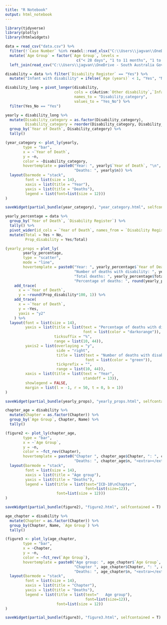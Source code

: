```yaml
---
title: "R Notebook"
output: html_notebook
---
```

```r
library(tidyverse)
library(plotly)
library(htmlwidgets)
```

```r
data = read_csv("data.csv") %>% 
  filter(!`Case Number` %in% readxl::read_xlsx("C:\\Users\\jagvan\\OneDrive - South Australia Government\\Code\\exclusions_2021.xlsx")$`Case Number`) %>% 
  mutate(`Age Group` = factor(`Age Group`, levels = 
                                c("< 28 days", "1 to 11 months", "1 to 4 years", "5 to 9 years", "10 to 14 years", "15 to 17 years"))) %>% 
  left_join(read_csv("C:\\Users\\jagvan\\OneDrive - South Australia Government\\REDCap\\ICD-10\\icd-10-chapters.csv")[c("Chapter", "Name")], by = "Chapter")

disability = data %>% filter(`Disability Register` == "Yes") %>% 
  mutate("Infant with disability" = ifelse(`Age (years)` < 1, "Yes", "No"))
```

```r
disability_long = pivot_longer(disability, 
                               cols = c(Autism:`Other disability`,`Infant with disability`),
                               names_to = "Disability_category",
                               values_to = "Yes_No") %>% 
  filter(Yes_No == "Yes")

yearly = disability_long %>%
  mutate(Disability_category = as.factor(Disability_category),
         Disability_category = reorder(Disability_category, Disability_category, FUN=length)) %>%
  group_by(`Year of Death`, Disability_category) %>% 
  tally()  
```

```r
(year_category <- plot_ly(yearly,
        type = "bar",
        x = ~`Year of Death`,
        y = ~n,
        color = ~Disability_category,
        hovertemplate = paste0("Year: ", yearly$`Year of Death`, "\n",
                               "Deaths: ", yearly$n)) %>% 
  layout(barmode = "stack",
         font = list(size = 14),
         xaxis = list(title = "Year"),
         yaxis = list(title = "Deaths"),
         legend = list(font=list(size = 12)))
)

saveWidget(partial_bundle(year_category), "year_category.html", selfcontained = T)
```

```r
yearly_percentage = data %>% 
  group_by(`Year of Death`, `Disability Register`) %>% 
  tally() %>% 
  pivot_wider(id_cols = `Year of Death`, names_from = `Disability Register`, values_from = n) %>% 
  mutate(Total = Yes + No,
         Prop_disability = Yes/Total)
```

```r
(yearly_props = plot_ly(
        yearly_percentage,
        type = "scatter",
        mode = "line",
        hovertemplate = paste0("Year: ", yearly_percentage$`Year of Death`, "\n",
                               "Number of deaths with disability: ", yearly_percentage$Yes, "\n",
                               "Total deaths: ", yearly_percentage$Total, "\n",
                               "Percentage of deaths: ", round(yearly_percentage$Prop_disability*100, 1), "%", "<extra></extra>")) %>% 
    add_trace(
      x = ~`Year of Death`,
      y = ~round(Prop_disability*100, 1)) %>% 
    add_trace(
      x = ~`Year of Death`,
      y = ~Yes,
      yaxis = "y2"
    ) %>% 
  layout(font = list(size = 14),
         yaxis = list(title = list(text = "Percentage of deaths with disability",
                                   font = list(color = "darkorange")),
                      ticksuffix = "%",
                      range = list(10, 44)),
         yaxis2 = list(overlaying = "y",
                       side = "right",
                       title = list(text = "Number of deaths with disability",
                                    font = list(color = "green")),
                       tickprefix = "",
                       range = list(10, 44)),
         xaxis = list(title = list(text = "Year",
                                   standoff = 13)),
         showlegend = FALSE,
         margin = list(l = -1, r = 50, t = 0, b = 1))
)

saveWidget(partial_bundle(yearly_props), "yearly_props.html", selfcontained = T)
```

```r
chapter_age = disability %>% 
  mutate(Chapter = as.factor(Chapter)) %>% 
  group_by(`Age Group`, Chapter, Name) %>% 
  tally()
```

```r
(figure2 <- plot_ly(chapter_age,
        type = "bar",
        x = ~`Age Group`,
        y = ~n,
        color = ~fct_rev(Chapter),
        hovertemplate = paste0("Chapter ", chapter_age$Chapter, ": ", chapter_age$Name, "\n",
                               "Deaths: ", chapter_age$n, "<extra></extra>")) %>% 
  layout(barmode = "stack",
         font = list(size = 14),
         xaxis = list(title = "Age group"),
         yaxis = list(title = "Deaths"),
         legend = list(title = list(text="ICD-10\nChapter",
                                    font=list(size=12)),
                       font=list(size = 12)))
)

saveWidget(partial_bundle(figure2), "figure2.html", selfcontained = T)
```

```r
age_chapter = disability %>% 
  mutate(Chapter = as.factor(Chapter)) %>% 
  group_by(Chapter, Name, `Age Group`) %>% 
  tally()

(figure3 <- plot_ly(age_chapter,
        type = "bar",
        x = ~Chapter,
        y = ~n,
        color = ~fct_rev(`Age Group`),
        hovertemplate = paste0("Age group: ", age_chapter$`Age Group`, "\n",
                               "Chapter ", age_chapter$Chapter, ": ", age_chapter$Name, "\n",
                               "Deaths: ", age_chapter$n, "<extra></extra>")) %>% 
  layout(barmode = "stack",
         font = list(size = 14),
         xaxis = list(title = "Chapter"),
         yaxis = list(title = "Deaths"),
         legend = list(title = list(text="   Age group"),
                                    font=list(size=12)),
                       font=list(size = 12))
)

saveWidget(partial_bundle(figure3), "figure3.html", selfcontained = T)
```



